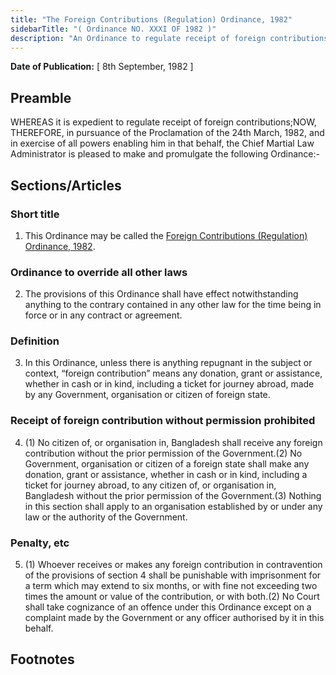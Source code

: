 ```yaml
---
title: "The Foreign Contributions (Regulation) Ordinance, 1982"
sidebarTitle: "( Ordinance NO. XXXI OF 1982 )"
description: "An Ordinance to regulate receipt of foreign contributions."
---
```


**Date of Publication:** [ 8th September, 1982 ]

## Preamble

WHEREAS it is expedient to regulate receipt of foreign contributions;NOW, THEREFORE, in pursuance of the Proclamation of the 24th March, 1982, and in exercise of all powers enabling him in that behalf, the Chief Martial Law Administrator is pleased to make and promulgate the following Ordinance:-

## Sections/Articles

### Short title

1. This Ordinance may be called the [Foreign Contributions (Regulation) Ordinance, 1982](/act-630.html "Foreign Contributions (Regulation) Ordinance, 1982").

### Ordinance to override all other laws

2. The provisions of this Ordinance shall have effect notwithstanding anything to the contrary contained in any other law for the time being in force or in any contract or agreement.

### Definition

3. In this Ordinance, unless there is anything repugnant in the subject or context, “foreign contribution” means any donation, grant or assistance, whether in cash or in kind, including a ticket for journey abroad, made by any Government, organisation or citizen of foreign state.

### Receipt of foreign contribution without permission prohibited

4. (1) No citizen of, or organisation in, Bangladesh shall receive any foreign contribution without the prior permission of the Government.(2) No Government, organisation or citizen of a foreign state shall make any donation, grant or assistance, whether in cash or in kind, including a ticket for journey abroad, to any citizen of, or organisation in, Bangladesh without the prior permission of the Government.(3) Nothing in this section shall apply to an organisation established by or under any law or the authority of the Government.

### Penalty, etc

5. (1) Whoever receives or makes any foreign contribution in contravention of the provisions of section 4 shall be punishable with imprisonment for a term which may extend to six months, or with fine not exceeding two times the amount or value of the contribution, or with both.(2) No Court shall take cognizance of an offence under this Ordinance except on a complaint made by the Government or any officer authorised by it in this behalf.

## Footnotes
